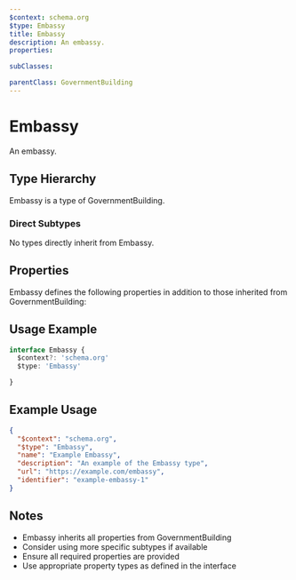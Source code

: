 ```yaml
---
$context: schema.org
$type: Embassy
title: Embassy
description: An embassy.
properties:

subClasses:

parentClass: GovernmentBuilding
---
```


# Embassy

An embassy.

## Type Hierarchy

Embassy is a type of GovernmentBuilding.

### Direct Subtypes

No types directly inherit from Embassy.

## Properties

Embassy defines the following properties in addition to those inherited from GovernmentBuilding:



## Usage Example

```typescript
interface Embassy {
  $context?: 'schema.org'
  $type: 'Embassy'

}
```

## Example Usage

```json
{
  "$context": "schema.org",
  "$type": "Embassy",
  "name": "Example Embassy",
  "description": "An example of the Embassy type",
  "url": "https://example.com/embassy",
  "identifier": "example-embassy-1"
}
```

## Notes

- Embassy inherits all properties from GovernmentBuilding
- Consider using more specific subtypes if available
- Ensure all required properties are provided
- Use appropriate property types as defined in the interface
